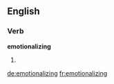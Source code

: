 ==English==

===Verb===
'''emotionalizing'''

# {{present participle of|emotionalize}}

[[de:emotionalizing]]
[[fr:emotionalizing]]